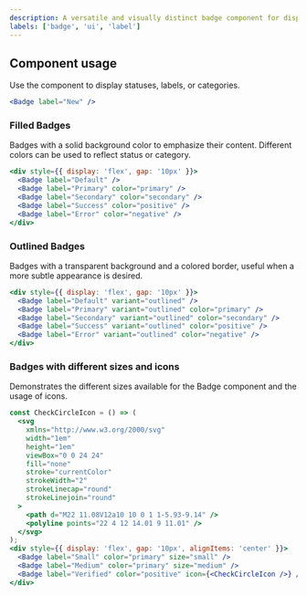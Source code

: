 ```yaml
---
description: A versatile and visually distinct badge component for displaying statuses, labels, or categories.
labels: ['badge', 'ui', 'label']
---
```


## Component usage

Use the component to display statuses, labels, or categories.

```jsx
<Badge label="New" />
```
### Filled Badges
Badges with a solid background color to emphasize their content. Different colors can be used to reflect status or category.
```jsx
<div style={{ display: 'flex', gap: '10px' }}>
  <Badge label="Default" />
  <Badge label="Primary" color="primary" />
  <Badge label="Secondary" color="secondary" />
  <Badge label="Success" color="positive" />
  <Badge label="Error" color="negative" />
</div>
```
### Outlined Badges
Badges with a transparent background and a colored border, useful when a more subtle appearance is desired.
```jsx
<div style={{ display: 'flex', gap: '10px' }}>
  <Badge label="Default" variant="outlined" />
  <Badge label="Primary" variant="outlined" color="primary" />
  <Badge label="Secondary" variant="outlined" color="secondary" />
  <Badge label="Success" variant="outlined" color="positive" />
  <Badge label="Error" variant="outlined" color="negative" />
</div>
```
### Badges with different sizes and icons
Demonstrates the different sizes available for the Badge component and the usage of icons.
```jsx
const CheckCircleIcon = () => (
  <svg
    xmlns="http://www.w3.org/2000/svg"
    width="1em"
    height="1em"
    viewBox="0 0 24 24"
    fill="none"
    stroke="currentColor"
    strokeWidth="2"
    strokeLinecap="round"
    strokeLinejoin="round"
  >
    <path d="M22 11.08V12a10 10 0 1 1-5.93-9.14" />
    <polyline points="22 4 12 14.01 9 11.01" />
  </svg>
);
<div style={{ display: 'flex', gap: '10px', alignItems: 'center' }}>
  <Badge label="Small" color="primary" size="small" />
  <Badge label="Medium" color="primary" size="medium" />
  <Badge label="Verified" color="positive" icon={<CheckCircleIcon />} />
</div>